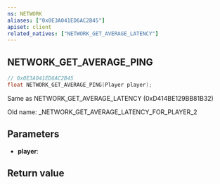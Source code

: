 ```yaml
---
ns: NETWORK
aliases: ["0x0E3A041ED6AC2B45"]
apiset: client
related_natives: ["NETWORK_GET_AVERAGE_LATENCY"]
---
```

## NETWORK_GET_AVERAGE_PING

```c
// 0x0E3A041ED6AC2B45
float NETWORK_GET_AVERAGE_PING(Player player);
```

Same as NETWORK_GET_AVERAGE_LATENCY (0xD414BE129BB81B32)

Old name: _NETWORK_GET_AVERAGE_LATENCY_FOR_PLAYER_2

## Parameters
* **player**:

## Return value